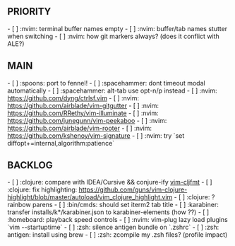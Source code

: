 == PRIORITY ==
- [ ] :nvim: terminal buffer names empty
- [ ] :nvim: buffer/tab names stutter when switching
- [ ] :nvim: how git markers always? (does it conflict with ALE?)

== MAIN ==
- [ ] :spoons: port to fennel!
- [ ] :spacehammer: dont timeout modal automatically
- [ ] :spacehammer: alt-tab use opt-n/p instead
- [ ] :nvim: https://github.com/dyng/ctrlsf.vim
- [ ] :nvim: https://github.com/airblade/vim-gitgutter
- [ ] :nvim: https://github.com/RRethy/vim-illuminate
- [ ] :nvim: https://github.com/junegunn/vim-peekaboo
- [ ] :nvim: https://github.com/airblade/vim-rooter
- [ ] :nvim: https://github.com/kshenoy/vim-signature
- [ ] :nvim: try `set diffopt+=internal,algorithm:patience`

== BACKLOG ==
- [ ] :clojure: compare with IDEA/Cursive && conjure-ify [[https://github.com/venantius/vim-cljfmt/tree/master/plugin|vim-cljfmt]]
- [ ] :clojure: fix highlighting: https://github.com/guns/vim-clojure-highlight/blob/master/autoload/vim_clojure_highlight.vim
- [ ] :clojure: ? rainbow parens
- [ ] :bin/cmds: should set iterm2 tab title
- [ ] :karabiner: transfer installs/k*/karabiner.json to karabiner-elements (how ??)
- [ ] :homeboard: playback speed controls
- [ ] :nvim: vim-plug lazy load plugins `vim --startuptime`
- [ ] :zsh: silence antigen bundle on `.zshrc`
- [ ] :zsh: antigen: install using brew
- [ ] :zsh: zcompile my .zsh files? (profile impact)
